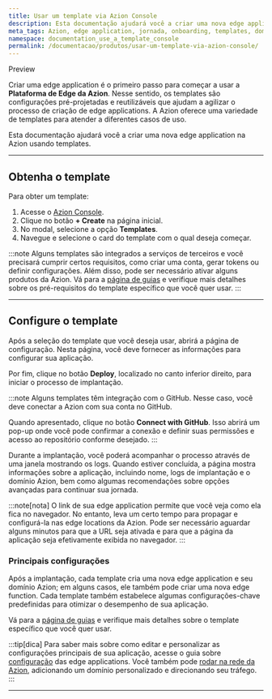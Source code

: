 ```yaml
---
title: Usar um template via Azion Console
description: Esta documentação ajudará você a criar uma nova edge application na Azion usando templates.
meta_tags: Azion, edge application, jornada, onboarding, templates, domínios, tráfego
namespace: documentation_use_a_template_console
permalink: /documentacao/produtos/usar-um-template-via-azion-console/
---
```



<Tag severity="info" client:only="vue">
Preview
</Tag>

Criar uma edge application é o primeiro passo para começar a usar a **Plataforma de Edge da Azion**. Nesse sentido, os templates são configurações pré-projetadas e reutilizáveis que ajudam a agilizar o processo de criação de edge applications. A Azion oferece uma variedade de templates para atender a diferentes casos de uso.

Esta documentação ajudará você a criar uma nova edge application na Azion usando templates.

<LinkButton link="/pt-br/documentacao/produtos/marketplace/templates/" label="saiba mais sobre templates" outlined /> 


---

## Obtenha o template

Para obter um template:

1. Acesse o [Azion Console](https://console.azion.com).
2. Clique no botão **+ Create** na página inicial.
3. No modal, selecione a opção **Templates**.
4. Navegue e selecione o card do template com o qual deseja começar.

:::note
Alguns templates são integrados a serviços de terceiros e você precisará cumprir certos requisitos, como criar uma conta, gerar tokens ou definir configurações. Além disso, pode ser necessário ativar alguns produtos da Azion. Vá para a [página de guias](/pt-br/documentacao/produtos/guias/#azion-templates) e verifique mais detalhes sobre os pré-requisitos do template específico que você quer usar. 
:::

---

## Configure o template

Após a seleção do template que você deseja usar, abrirá a página de configuração. Nesta página, você deve fornecer as informações para configurar sua aplicação.

Por fim, clique no botão **Deploy**, localizado no canto inferior direito, para iniciar o processo de implantação.

:::note
Alguns templates têm integração com o GitHub. Nesse caso, você deve conectar a Azion com sua conta no GitHub.

Quando apresentado, clique no botão **Connect with GitHub**. Isso abrirá um pop-up onde você pode confirmar a conexão e definir suas permissões e acesso ao repositório conforme desejado. 
:::

Durante a implantação, você poderá acompanhar o processo através de uma janela mostrando os logs. Quando estiver concluída, a página mostra informações sobre a aplicação, incluindo nome, logs de implantação e o domínio Azion, bem como algumas recomendações sobre opções avançadas para continuar sua jornada.

:::note[nota]
O link de sua edge application permite que você veja como ela fica no navegador. No entanto, leva um certo tempo para propagar e configurá-la nas edge locations da Azion. Pode ser necessário aguardar alguns minutos para que a URL seja ativada e para que a página da aplicação seja efetivamente exibida no navegador.
:::

### Principais configurações

Após a implantação, cada template cria uma nova edge application e seu domínio Azion; em alguns casos, ele também pode criar uma nova edge function. Cada template também estabelece algumas configurações-chave predefinidas para otimizar o desempenho de sua aplicação.

Vá para a [página de guias](/pt-br/documentacao/produtos/guias/#azion-templates) e verifique mais detalhes sobre o template específico que você quer usar.

:::tip[dica]
Para saber mais sobre como editar e personalizar as configurações principais de sua aplicação, acesse o guia sobre [configuração](/pt-br/documentacao/produtos/guias/build/definir-configuracoes-principais/) das edge applications. Você também pode [rodar na rede da Azion](/pt-br/documentacao/produtos/ative-em-producao/), adicionando um domínio personalizado e direcionando seu tráfego.
:::


---

